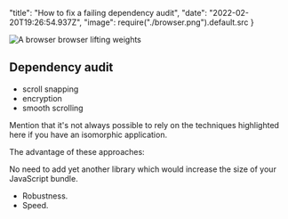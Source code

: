   "title": "How to fix a failing dependency audit",
  "date": "2022-02-20T19:26:54.937Z",
  "image": require("./browser.png").default.src
}

<ArticleHead metadata={metadata} />

<Image alt="A browser browser lifting weights" src={metadata.image} />

## Dependency audit

- scroll snapping
- encryption
- smooth scrolling

Mention that it's not always possible to rely on the techniques highlighted here if you have an isomorphic application.

The advantage of these approaches:

No need to add yet another library which would increase the size of your JavaScript bundle.

- Robustness.
- Speed.
